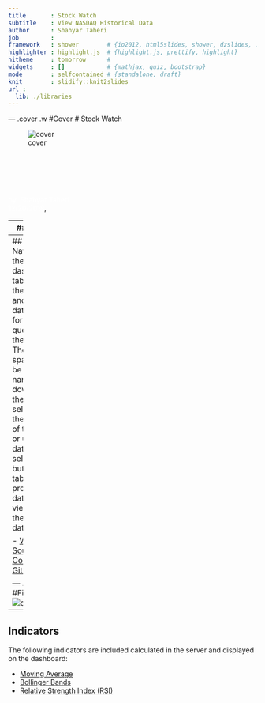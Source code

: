 ```yaml
---
title       : Stock Watch
subtitle    : View NASDAQ Historical Data
author      : Shahyar Taheri
job         : 
framework   : shower        # {io2012, html5slides, shower, dzslides, ...}
highlighter : highlight.js  # {highlight.js, prettify, highlight}
hitheme     : tomorrow      # 
widgets     : []            # {mathjax, quiz, bootstrap}
mode        : selfcontained # {standalone, draft}
knit        : slidify::knit2slides
url :
  lib: ./libraries
--- 
```


--- .cover .w #Cover
# Stock Watch

![cover](./market.jpeg)

<br>
<br>
<br>
<br>
<br>
<span style="color:white">by: Shahyar Taheri</span>
<br>
<span style="color:white">12/20/2018</span>, 


---
## About
```r
library(quantmod)
```
Stock watch provides a simple interface to query and view the historical data for NASDAQ stock exchange. The `Quantmode` library was used for getting data from `yahoo` website.
```r
getSymbols("AMZN",src="yahoo",auto.assign=F)[1:2,1:4]
```  

---
## Usage
Navigate to the dashboard tab, choose the symbol and the date range for querying the data. The time span can be narrowed down using the range selector on the bottom of the plot or using the date selector buttons. A table of processed data can be viewed in the raw data tab.

- [Website](https://staheri.shinyapps.io/US-Stock-Market/)   
- [Source Code at Github](https://github.com/ShahyarTaheri/US-Stock-Market)  

--- .cover #FitToWidth
![cover](./plot.png)

--- 
## Indicators
The following indicators are included calculated in the server and displayed on the dashboard:

- [Moving Average](https://en.wikipedia.org/wiki/Moving_average)          
- [Bollinger Bands](https://en.wikipedia.org/wiki/Bollinger_Bands)
- [Relative Strength Index (RSI)](https://en.wikipedia.org/wiki/Relative_strength_index)
